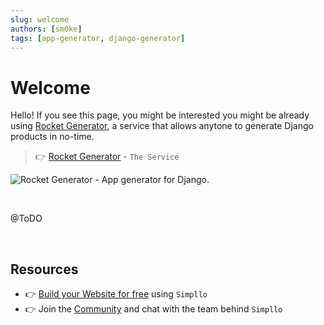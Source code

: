 ```yaml
---
slug: welcome
authors: [sm0ke]
tags: [app-generator, django-generator]
---
```


# Welcome

Hello! If you see this page, you might be interested you might be already using [Rocket Generator](https://app-generator.dev/), 
a service that allows anytone to generate Django products in no-time. 

<!--truncate-->

> 👉 [Rocket Generator](https://app-generator.dev/) - `The Service`

![Rocket Generator - App generator for Django.](https://github.com/app-generator/dummy/assets/51070104/5be92356-c75b-4f74-8bea-59c3e6e3dbfb)

<br />

@ToDO

<br />

## Resources

- 👉 [Build your Website for free](https://www.simpllo.com/) using `Simpllo`
- 👉 Join the [Community](https://youtu.be/mxQWwhEF21s) and chat with the team behind `Simpllo`